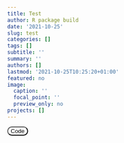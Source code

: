 ```yaml
---
title: Test
author: R package build
date: '2021-10-25'
slug: test
categories: []
tags: []
subtitle: ''
summary: ''
authors: []
lastmod: '2021-10-25T10:25:20+01:00'
featured: no
image:
  caption: ''
  focal_point: ''
  preview_only: no
projects: []
---
```

<style>
button{
    background-color: white;
    color: black;
    border-radius:12px;
    outline: 0;
    transition-duration: 0.4s;
    border-color:black;
}

button:hover{
background-color: black;
color: white;
}
</style>

<button>Code</button>
